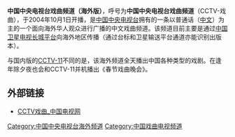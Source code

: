 {{TV channel|[[中国中央电视台|中国中央电视台]]}}
{{about|透过长城平台卫星输送海外的频道|面向中国大陆和香港地区播送的频道|中国中央电视台戏曲频道}}
{{頻道資訊
| 頻道名稱 = 中国中央电视-{台}-戏曲频道（海外版）
| 頻道圖片檔案 = CCTV Opera Channel Logo.png
| 頻道圖片尺寸 = 200px
| 頻道圖片名稱 = 中国中央电视-{台}-戏曲频道（海外版）标识
| 所屬國家 = {{CHN}}
| 總部所在 = {{PRC}}[[北京市|北京市]]
| 播放地區 =美国、澳門等華語地區
| 開播日期 = 2004年10月1日
| 頻道語言 = 普通话
| 頻道呼號 = CCTV-戏曲
| 頻道口號 =戏说人生，曲演天下
| 頻道類別 = 中华标准戏曲
| 視頻格式 = [[NTSC制式|NTSC制式]]： [[480i|480i]] [[縱橫比_(圖像)|16:9]]
| 擁有者 = [[中国中央电视台|中国中央电视台]]
| 有線電視供應商01 = [[澳門基本電視頻道|澳門基本電視頻道]]
| 有線電視頻道數01 = 數碼113頻道
| 衛星電視供應商01 =[[长城平台|中国卫星电视长城平台]]
| 衛星電視頻道數01 =CCTV-戏曲
}}
'''中国中央电视台戏曲频道（海外版）'''，呼号为'''中国中央电视台戏曲频道'''（CCTV-戏曲），于2004年10月1日开播，是[[中国中央电视台|中国中央电视台]]拥有的一条以普通话（[[汉语|中文]]）为主的一个面向海外华人观众进行广播的中文戏曲频道。该频道目前主要是通过[[长城平台|中国卫星电视长城平台]]向海外地区传播（通过台标和卫星输送平台通道亦能识别出版本）。

与国内版的[[CCTV-11|CCTV-11]]不同的是，该海外频道全天播出中国各种类型的戏剧。在逢年除夕夜也会和CCTV-11并机播出《春节戏曲晚会》。

==外部链接==
*[http://www.tv.cn/xiqu/ CCTV戏曲_中国电视网]{{Wayback|url=http://www.tv.cn/xiqu/ |date=20150206115018 }}

{{CCTV}}
{{中国电视小作品}}

[[Category:中国中央电视台海外频道|Category:中国中央电视台海外频道]]
[[Category:中国戏曲电视频道|Category:中国戏曲电视频道]]